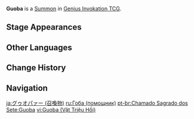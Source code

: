 {{About|the [[Genius Invokation TCG]] [[Summon]]|the NPC|Guoba}}
{{Genius Invokation TCG Infobox
|title       = Guoba
|id          = 113021
|image       = Guoba Summon.png
|type        = Summon
|createdby   = Guoba Attack
|summontype  = Character Card Skill
|usage       = 2
|effect      = '''End Phase:''' Deal 2 {{Color|Pyro DMG}}.
|features  = Guoba
}}
'''Guoba''' is a [[Summon]] in [[Genius Invokation TCG]].

==Stage Appearances==
{{Genius Invokation TCG Stage Appearances|createdby=Xiangling (Character Card)}}

==Other Languages==
{{Other Languages|Transclude=Guoba;1#0}}

==Change History==
{{Change History|3.3}}

==Navigation==
{{Genius Invokation TCG Navbox|Summon}}

[[ja:グゥオパァー (召喚物)]]
[[ru:Гоба (помощник)]]
[[pt-br:Chamado Sagrado dos Sete:Guoba]]
[[vi:Guoba (Vật Triệu Hồi)]]